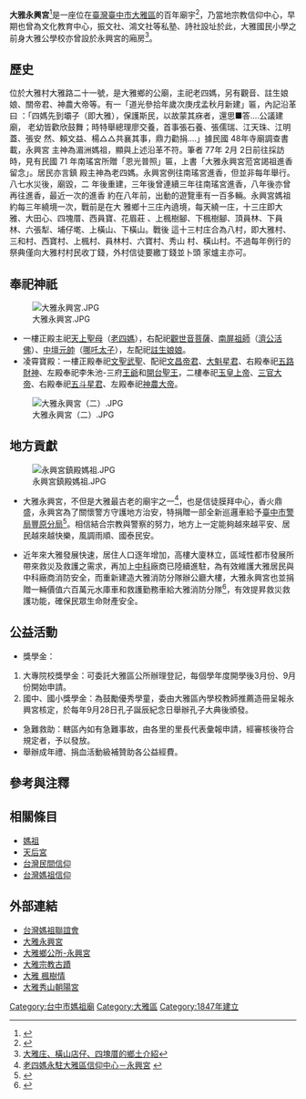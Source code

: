 {{東亞廟宇
| name = 臺中市大雅永興宮
| img = File:永興宮.JPG
| img_capt = 大雅永興宮廟貌全景
| image_width = 250px
| location = {{ROC}}<br>[[臺中市|臺中市]][[大雅區|大雅區]][[大雅里|大雅里]]3鄰[[大雅路_(大雅區)|大雅路]]37號
| god = 天上聖母
| type = 地方十五庄頭公廟
| struct =  
| open_year = 1847年
| cere_date = 農曆三月二十三日（媽祖聖誕） 
|}}

'''大雅永興宮'''<ref>{{Cite web |url=http://www.daya.org.tw/zao-qi-ju-ya-bao/94-96ju-ya-bao/dayasimamiaobuzhengpuxibeifenlinyaoqi |title=大雅四媽廟不爭譜系輩份 |access-date=2014-02-01 |archive-date=2020-11-29 |archive-url=https://web.archive.org/web/20201129223208/http://www.daya.org.tw/zao-qi-ju-ya-bao/94-96ju-ya-bao/dayasimamiaobuzhengpuxibeifenlinyaoqi |dead-url=no }}</ref>是一座位在[[臺灣|臺灣]][[臺中市|臺中市]][[大雅區|大雅區]]的百年廟宇<ref>{{Cite web |url=http://emmm.tw/L3_content.php?L3_id=32618 |title=美美旅遊網－永興宮 |access-date=2011-02-13 |archive-url=https://web.archive.org/web/20110511003557/http://emmm.tw/L3_content.php?L3_id=32618 |archive-date=2011-05-11 |dead-url=yes }}</ref>，乃當地宗教信仰中心，早期也曾為文化教育中心，振文社、鴻文社等私塾、詩社設址於此，大雅國民小學之前身大雅公學校亦曾設於永興宮的廂房<ref>[http://www.sfes.tcc.edu.tw/source/sfes%E9%84%89%E5%9C%9F%E7%A0%94%E7%BF%92(%E4%BA%8C).html 大雅庄、橫山店仔、四塊厝的鄉土介紹]{{dead link|date=2018年3月 |bot=InternetArchiveBot |fix-attempted=yes }}</ref>。

== 歷史 ==
位於大雅村大雅路二十一號，是大雅鄉的公廟，主祀老四媽，另有觀音、註生娘 娘、關帝君、神農大帝等。有一「道光參拾年歲次庚戌孟秋月新建」匾，內記沿革曰 ：「四媽先到壩子（即大雅），保護斯民，以故蒙其庥者，還思■答....公議建廟， 老幼皆歡欣鼓舞；時特舉總理廖交養，首事張石養、張儒瑞、江天珠、江明蓋、張安 然、賴文益、楊△△共襄其事，鼎力勸捐....」據民國 48年寺廟調查書載，永興宮 主神為湄洲媽祖，顯與上述沿革不符。筆者 77年 2月 2日前往採訪時，見有民國 71 年南瑤宮所贈「恩光普照」匾，上書「大雅永興宮蒞宮謁祖進香留念」。居民亦言鎮 殿主神為老四媽。永興宮例往南瑤宮進香，但並非每年舉行。八七水災後，廟毀，二 年後重建，三年後曾連續三年往南瑤宮進香，八年後亦曾再往進香，最近一次的進香 約在八年前，出動的遊覽車有一百多輛。永興宮媽祖約每三年繞境一次，戰前是在大 雅鄉十三庄內遶境，每天繞一庄，十三庄即大雅、大田心、四塊厝、西員寶、花眉莊 、上楓樹腳、下楓樹腳、頂員林、下員林、六張犁、埔仔墘、上橫山、下橫山。戰後 這十三村庄合為八村，即大雅村、三和村、西寶村、上楓村、員林村、六寶村、秀山 村、橫山村。不過每年例行的祭典僅向大雅村村民收丁錢，外村信徒要繳丁錢並卜頭 家爐主亦可。

== 奉祀神祇 ==
[[File:大雅永興宮.JPG|thumb]]
*一樓正殿主祀[[天上聖母|天上聖母]]（[[老四媽|老四媽]]），右配祀[[觀世音菩薩|觀世音菩薩]]、[[濟公活佛|南屏祖師]]（[[濟公活佛|濟公活佛]]）、[[中壇元帥|中壇元帥]]（[[哪吒|哪吒太子]]），左配祀[[註生娘娘|註生娘娘]]。  
*凌霄寶殿：一樓正殿奉祀[[文聖|文聖]][[武聖|武聖]]、配祀[[文昌帝君|文昌帝君]]、[[大魁星君|大魁星君]]、右殿奉祀[[五路財神|五路財神]]、左殿奉祀李朱池-三府[[王爺神|王爺]]和[[開台聖王|開台聖王]]，二樓奉祀[[玉皇上帝|玉皇上帝]]、[[三官大帝|三官大帝]]、右殿奉祀[[五斗星君|五斗星君]]、左殿奉祀[[神農大帝|神農大帝]]。
[[File:大雅永興宮（二）.JPG|thumb]]

==地方貢獻==
[[File:永興宮鎮殿媽祖.JPG|thumb]]
*大雅永興宮，不但是大雅最古老的廟宇之一<ref>[http://news.cts.com.tw/nownews/life/201401/201401201368778.html 老四媽永駐大雅區信仰中心－永興宮] {{webarchive|url=https://web.archive.org/web/20140202143356/http://news.cts.com.tw/nownews/life/201401/201401201368778.html |date=2014-02-02 }}</ref>，也是信徒膜拜中心，香火鼎盛，永興宮為了關懷警方守護地方治安，特捐贈一部全新巡邏車給予[[臺中市政府警察局|臺中市警局豐原分局]]<ref>{{Cite web |url=http://tw.myblog.yahoo.com/jw!_OCKeb2GEyj2cz.tnejN/article?mid=27239 |title=永興宮關懷地方治安捐贈巡邏車 |access-date=2010-11-02 |archive-date=2020-02-16 |archive-url=https://web.archive.org/web/20200216181527/http://tw.myblog.yahoo.com/jw!_OCKeb2GEyj2cz.tnejN/article?mid=27239 |dead-url=yes }}</ref>。相信結合宗教與警察的努力，地方上一定能夠越來越平安、居民越來越快樂，風調雨順、國泰民安。


*近年來大雅發展快速，居住人口逐年增加，高樓大廈林立，區域性都市發展所帶來救災及救護之需求，再加上[[中部科學工業園區|中科]]廠商已陸續進駐，為有效維護大雅居民與中科廠商消防安全，而重新建造大雅消防分隊辦公廳大樓，大雅永興宮也並捐贈一輛價值六百萬元水庫車和救護勤務車給大雅消防分隊<ref>{{Cite web |url=http://www.shop2000.com.tw/shop2000_prog/templet/news/newsr.asp?newssn=51727 |title=大雅消防分隊新建辦公廳舍落成，永興宮並捐贈水庫車 |access-date=2010-11-02 |archive-date=2019-08-11 |archive-url=https://web.archive.org/web/20190811204639/http://www.shop2000.com.tw/shop2000_prog/templet/news/newsr.asp?newssn=51727 |dead-url=no }}</ref>，有效提昇救災救護功能，確保民眾生命財產安全。

==公益活動==
*獎學金：
# 大專院校獎學金：可委託大雅區公所辦理登記，每個學年度開學後3月份、9月份開始申請。
# 國中、國小獎學金：為鼓勵優秀學童，委由大雅區內學校教師推薦造冊呈報永興宮核定，於每年9月28日孔子誕辰紀念日舉辦孔子大典後頒發。
*急難救助：轄區內如有急難事故，由各里的里長代表彙報申請，經審核後符合規定者，予以發放。
*舉辦成年禮、捐血活動級補贊助各公益經費。

== 參考與注釋 ==
{{reflist}}

== 相關條目 ==
*[[媽祖|媽祖]]
*[[天后宮|天后宮]]
*[[台灣民間信仰|台灣民間信仰]]
*[[台灣媽祖信仰|台灣媽祖信仰]]

==外部連結==
*[http://www.taiwanmazu.org/ 台灣媽祖聯誼會] {{Wayback|url=http://www.taiwanmazu.org/ |date=20101120164336 }}
*[http://folkdoc.com/temple/mve/index.htm 大雅永興宮] {{Wayback|url=http://folkdoc.com/temple/mve/index.htm |date=20100128062441 }}
*[http://www.daya.taichung.gov.tw/5-1-1.asp?viid=33 大雅鄉公所-永興宮]{{dead link|date=2018年3月 |bot=InternetArchiveBot |fix-attempted=yes }}
*[https://web.archive.org/web/20041125115753/http://content.edu.tw/local/taichun/yuan/h005/c4.files/041.htm 大雅宗教古蹟]
*[http://www.wretch.cc/blog/cengi/9577173 大雅 楓樹情]
*[https://www.facebook.com/%E7%A7%80%E5%B1%B1%E6%9C%9D%E9%99%BD%E5%AE%AE-574929869239538/  大雅秀山朝陽宮 ] {{Wayback|url=https://www.facebook.com/%E7%A7%80%E5%B1%B1%E6%9C%9D%E9%99%BD%E5%AE%AE-574929869239538/ |date=20200806032009 }}



[[Category:台中市媽祖廟|Category:台中市媽祖廟]]
[[Category:大雅區|Category:大雅區]]
[[Category:1847年建立|Category:1847年建立]]